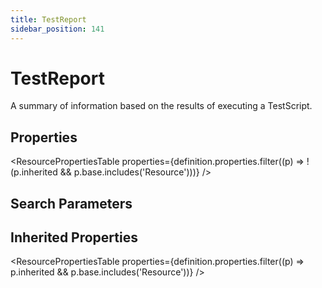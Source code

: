 ```yaml
---
title: TestReport
sidebar_position: 141
---
```



# TestReport

A summary of information based on the results of executing a TestScript.

## Properties

<ResourcePropertiesTable properties={definition.properties.filter((p) => !(p.inherited && p.base.includes('Resource')))} />

## Search Parameters

<SearchParamsTable searchParams={definition.searchParameters} />

## Inherited Properties

<ResourcePropertiesTable properties={definition.properties.filter((p) => p.inherited && p.base.includes('Resource'))} />


